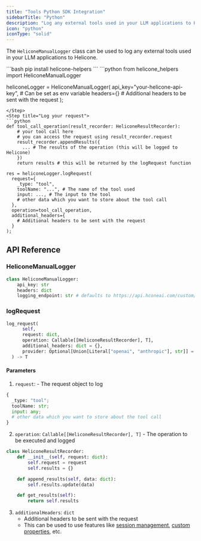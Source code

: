 ```yaml
---
title: "Tools Python SDK Integration"
sidebarTitle: "Python"
description: "Log any external tools used in your LLM applications to Helicone using Helicone's Python SDK."
icon: "python"
iconType: "solid"
---
```


The `HeliconeManualLogger` class can be used to log any external tools used in your LLM applications to Helicone.

<Steps>
  <Step title="To get started, install the `helicone-helpers` package">
  ```bash
  pip install helicone-helpers
  ```
  </Step>
  <Step title="Create a new HeliconeManualLogger instance">
  ```python
  from helicone_helpers import HeliconeManualLogger

  heliconeLogger = HeliconeManualLogger(
    api_key="your-helicone-api-key", # Can be set as env variable
    headers={} # Additional headers to be sent with the request
  );
  ```
  </Step>
  <Step title="Log your request">
  ```python
  def tool_call_operation(result_recorder: HeliconeResultRecorder):
      # your tool call here
      # you can access the request using result_recorder.request
      result_recorder.appendResults({
        ... # The results of the operation (this will be logged to Helicone)
      })
      return results # this will be returned by the logRequest function

  res = heliconeLogger.logRequest(
    request={
      _type: "tool",
      toolName: "...", # The name of the tool used
      input: ..., # The input to the tool
      # other data which you want to store about the tool call
    },
    operation=tool_call_operation,
    additional_headers={
      # Additional headers to be sent with the request
    }
  );
  ```
</Step>
</Steps>

## API Reference

### HeliconeManualLogger

```python
class HeliconeManualLogger:
    api_key: str
    headers: dict
    logging_endpoint: str # defaults to https://api.hconeai.com/custom/v1/log
```

### logRequest

```python
log_request(
      self,
      request: dict,
      operation: Callable[[HeliconeResultRecorder], T],
      additional_headers: dict = {},
      provider: Optional[Union[Literal["openai", "anthropic"], str]] = None, # for tools you don't have to specify the provider
  ) -> T
```

#### Parameters

1. `request`:  - The request object to log
```python
{
  _type: "tool";
  toolName: str;
  input: any;
  # other data which you want to store about the tool call
}
```

2. `operation`: `Callable[[HeliconeResultRecorder], T]` - The operation to be executed and logged
```python
class HeliconeResultRecorder:
    def __init__(self, request: dict):
        self.request = request
        self.results = {}

    def append_results(self, data: dict):
        self.results.update(data)

    def get_results(self):
        return self.results
```

3. `additionalHeaders`: `dict`
    - Additional headers to be sent with the request
    - This can be used to use features like [session management](/features/sessions), [custom properties](/features/advanced-usage/custom-properties), etc.


